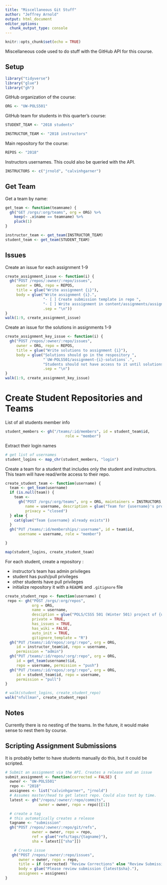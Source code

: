 ```yaml
---
title: "Miscellaneous Git Stuff"
author: "Jeffrey Arnold"
output: html_document
editor_options: 
  chunk_output_type: console
---
```


```r
knitr::opts_chunk$set(echo = TRUE)
```

Miscellaneous code used to do stuff with the GitHub API for this course.

## Setup

```r
library("tidyverse")
library("glue")
library("gh")
```

GitHub organization of the course:
```r
ORG <- "UW-POLS501"
```
GitHub team for students in this quarter's course:
```r
STUDENT_TEAM <- "2018 students"
```
```r
INSTRUCTOR_TEAM <- "2018 instructors"
```
Main repository for the course:
```r
REPOS <- "2018"
```
Instructors usernames. This could also be queried with the API.
```r
INSTRUCTORS <- c("jrnold", "calvinhgarner") 
```

## Get Team

Get a team by name:
```r
get_team <- function(teamname) {
  gh("GET /orgs/:org/teams", org = ORG) %>%
    keep(~ .x$name == teamname) %>%
    pluck(1)
}
```

```r
instructor_team <- get_team(INSTRUCTOR_TEAM)
student_team <- get_team(STUDENT_TEAM)
```


## Issues

Create an issue for each assignment 1-9

```r
create_assignment_issue <- function(i) {
  gh("POST /repos/:owner/:repo/issues",
     owner = ORG, repo = REPOS,
     title = glue("Write assignment {i}"),
     body = glue("Write assignment {i}.",
                 "- [ ] Create submission template in repo ",
                 "- [ ] Write asssignment in content/assignments/assignment-{i}.md", 
                 .sep = "\n"))
}
walk(1:9, create_assignment_issue)
```

Create an issue for the solutions in assignments 1-9
```r
create_assignment_key_issue <- function(i) {
  gh("POST /repos/:owner/:repo/issues",
     owner = ORG, repo = REPOS,
     title = glue("Write solutions to assignment {i}"),
     body = glue("Solutions should go in the respository ",
                 "`UW-POLS501/assignment-{i}-solutions`.",
                 "Students should not have access to it until solutions are released."),
                 .sep = "\n")
}
walk(1:9, create_assignment_key_issue)
```

# Create Student Repositories and Teams

List of all students member info
```r
student_members <- gh("/teams/:id/members", id = student_team$id,
                           role = "member")
```

Extract their login names
```r
# get list of usernames
student_logins <- map_chr(student_members, "login")
```

Create a team for a student that includes only the student and instructors.
This team will have read/write access to their repo.
```r
create_student_team <- function(username) {
  team <- get_team(username)
  if (is.null(team)) {
    team <- 
      gh("POST /orgs/:org/teams", org = ORG, maintainers = INSTRUCTORS, 
         name = username, description = glue("Team for {username}'s project"),
         privacy = "closed")    
  } else {
    cat(glue("Team {username} already exists"))
  }
  gh("PUT /teams/:id/memberships/:username", id = team$id, 
      username = username, role = "member")

}

```
```r
map(student_logins, create_student_team)
```

For each student, create a repository :

- instructor's team has admin privileges
- student has push/pull privileges
- other students have pull privileges
- initialize repository it with a `README` and `.gitignore` file

```r
create_student_repo <- function(username) {
 repo <- gh("POST /orgs/:org/repos", 
            org = ORG,     
            name = username,
            desciption = glue("POLS/CSSS 501 (Winter 501) project of {username}"),
            private = TRUE,
            has_issues = TRUE,
            has_wiki = FALSE,
            auto_init = TRUE,
            gitignore_template = "R")
  gh("PUT /teams/:id/repos/:org/:repo", org = ORG,
     id = instructor_team$id, repo = username,
     permission = "admin")
  gh("PUT /teams/:id/repos/:org/:repo", org = ORG,
     id = get_team(username)$id,
     repo = username, permission = "push")
  gh("PUT /teams/:id/repos/:org/:repo", org = ORG,
     id = student_team$id, repo = username,
     permission = "pull")  
}

```

```r
# walk(student_logins, create_student_repo)
walk("nfullman", create_student_repo)
```



## Notes

Currently there is no nesting of the teams. In the future, it would make sense to nest
them by course.

## Scripting Assignment Submissions

It is probably better to have students manually do this, but it could be scripted.

```r
# Submit an assignment via the API. Creates a release and an issue
submit_assignment <- function(corrected = FALSE) {
  owner <- "UW-POLS501"
  repo <- "2018"
  assignees <- list("calvinhgarner", "jrnold")
  # Assumes master/head to get latest repo. Could also test by time.
  latest <- gh("/repos/:owner/:repo/commits",
               owner = owner, repo = repo)[[1]]

  # create a tag
  # this automatically creates a release
  tagname <- "submission"
  gh("POST /repos/:owner/:repo/git/refs",
            owner = owner, repo = repo,
            ref = glue("refs/tags/{tagname}"),
            sha = latest[["sha"]])

    # Create issue
   gh("POST /repos/:owner/:repo/issues",
      owner = owner, repo = repo,
      title = if (corrected) "Review Corrections" else "Review Submission",
      body = glue("Please review submission {latest$sha}."),
      assignees = assignees)
}

```

